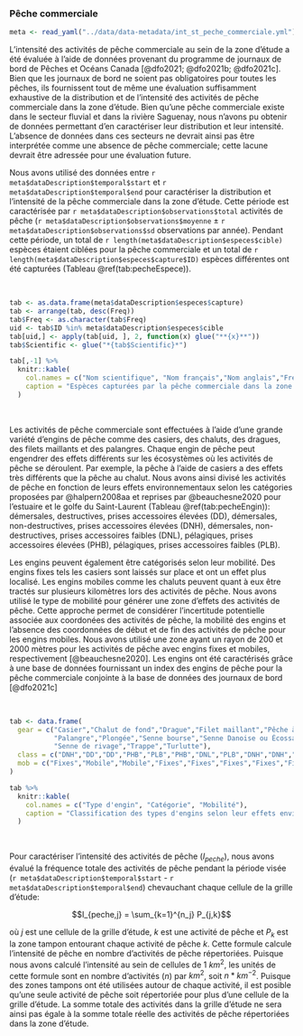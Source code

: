 ### Pêche commerciale {#pecheportrait}

```r
meta <- read_yaml("../data/data-metadata/int_st_peche_commerciale.yml")
```

L'intensité des activités de pêche commerciale au sein de la zone d'étude a été
évaluée à l'aide de données provenant du programme de journaux de bord de Pêches
et Océans Canada [@dfo2021; @dfo2021b; @dfo2021c]. Bien que les journaux de bord ne soient pas
obligatoires pour toutes les pêches, ils fournissent tout de même une évaluation
suffisamment exhaustive de la distribution et de l'intensité des activités de pêche
commerciale dans la zone d'étude. Bien qu'une pêche commerciale existe dans le secteur fluvial et dans la rivière Saguenay, nous n'avons pu obtenir de données permettant d'en caractériser leur distribution et leur intensité. L'absence de données dans ces secteurs ne devrait ainsi pas être interprétée comme une absence de pêche commerciale; cette lacune devrait être adressée pour une évaluation future.

Nous avons utilisé des données entre `r meta$dataDescription$temporal$start` et `r meta$dataDescription$temporal$end`
pour caractériser la distribution et l'intensité de la pêche commerciale dans la
zone d'étude. Cette période est caractérisée par `r meta$dataDescription$observations$total`
activités de pêche (`r meta$dataDescription$observations$moyenne` $\pm$ `r meta$dataDescription$observations$sd` observations
par année). Pendant cette période, un total de `r length(meta$dataDescription$especes$cible)`
espèces étaient ciblées pour la pêche commerciale et un total de
`r length(meta$dataDescription$especes$capture$ID)` espèces différentes ont été capturées
(Tableau \@ref(tab:pecheEspece)).

<br/>

```r
tab <- as.data.frame(meta$dataDescription$especes$capture)
tab <- arrange(tab, desc(Freq))
tab$Freq <- as.character(tab$Freq)
uid <- tab$ID %in% meta$dataDescription$especes$cible
tab[uid,] <- apply(tab[uid, ], 2, function(x) glue("**{x}**"))
tab$Scientific <- glue("*{tab$Scientific}*")

tab[,-1] %>%
  knitr::kable(
    col.names = c("Nom scientifique", "Nom français","Nom anglais","Fréquence"),
    caption = "Espèces capturées par la pêche commerciale dans la zone d'étude [@dfo2021]. Les espèces identifiées en gras sont les espèces ciblées par les activités de pêche. Les identifiants uniques proviennent d'une base de données fournissant un index des espèces pour la pêche commerciale conjointe à la base de données des journaux de bord [@dfo2021c]"
  )
```

<br/>


Les activités de pêche commerciale sont effectuées à l'aide d'une grande variété
d'engins de pêche comme des casiers, des chaluts, des dragues, des filets maillants
et des palangres. Chaque engin de pêche peut engendrer des effets différents sur les
écosystèmes où les activités de pêche se déroulent. Par exemple, la pêche à l'aide
de casiers a des effets très différents que la pêche au chalut. Nous avons ainsi
divisé les activités de pêche en fonction de leurs effets environnementaux selon
les catégories proposées par @halpern2008aa et reprises par @beauchesne2020 pour
l'estuaire et le golfe du Saint-Laurent (Tableau \@ref(tab:pecheEngin)):
démersales, destructives, prises accessoires élevées (DD),
démersales, non-destructives, prises accessoires élevées (DNH),
démersales, non-destructives, prises accessoires faibles (DNL),
pélagiques, prises accessoires élevées (PHB),
pélagiques, prises accessoires faibles (PLB).

Les engins peuvent également être catégorisés selon leur mobilité.
Des engins fixes tels les casiers sont laissés sur place et
ont un effet plus localisé. Les engins mobiles comme les chaluts peuvent quant
à eux être tractés sur plusieurs kilomètres lors des activités de pêche.
Nous avons utilisé le type de mobilité pour générer une zone d'effets des activités
de pêche. Cette approche permet de considérer l'incertitude potentielle associée
aux coordonées des activités de pêche, la mobilité des engins et l'absence des
coordonnées de début et de fin des activités de pêche pour les engins mobiles.
Nous avons utilisé une zone ayant un rayon de 200 et 2000 mètres pour les
activités de pêche avec engins fixes et mobiles, respectivement [@beauchesne2020].
Les engins ont été caractérisés grâce à une base de données fournissant un
index des engins de pêche pour la pêche commerciale conjointe à la base
de données des journaux de bord [@dfo2021c]

<br/>

```r
tab <- data.frame(
  gear = c("Casier","Chalut de fond","Drague","Filet maillant","Pêche à la ligne",
           "Palangre","Plongée","Senne bourse","Senne Danoise ou Écossaise",
           "Senne de rivage","Trappe","Turlutte"),
  class = c("DNH","DD","DD","PHB","PLB","PHB","DNL","PLB","DNH","DNH","DNH","PLB"),
  mob = c("Fixes","Mobile","Mobile","Fixes","Fixes","Fixes","Fixes","Fixes","Fixes","Fixes","Fixes","Fixes")
)

tab %>%
  knitr::kable(
    col.names = c("Type d'engin", "Catégorie", "Mobilité"),
    caption = "Classification des types d'engins selon leur effets environnementaux et leur mobilité. DD: démersales, destructives, prises accessoires élevées; DNH: démersales, non-destructives, prises accessoires élevées; DNL: démersales, non-destructives, prises accessoires faibles; PHB: pélagiques, prises accessoires élevées; PLB: pélagiques, prises accessoires faibles. Adapté de [@beauchesne2020]"
  )
```

<br/>

Pour caractériser l'intensité des activités de pêche ($I_{peche}$), nous avons évalué la fréquence totale des activités de pêche pendant la période visée (`r meta$dataDescription$temporal$start` - `r meta$dataDescription$temporal$end`) chevauchant chaque cellule de la grille d'étude: 

$$I_{peche,j} = \sum_{k=1}^{n_j} P_{j,k}$$

où $j$ est une cellule de la grille d'étude, $k$ est une activité de pêche et $P_k$ est la zone tampon entourant chaque activité de pêche $k$. Cette formule calcule l'intensité de pêche en nombre d'activités de pêche répertoriées. Puisque nous avons calculé l'intensité au sein de cellules de 1 $km^2$, les unités de cette formule sont en nombre d'activités ($n$) par $km^2$, soit $n * km^{-2}$. Puisque des zones tampons ont été utilisées autour de chaque activité, il est posible qu'une seule activité de pêche soit répertoriée pour plus d'une cellule de la grille d'étude. La somme totale des activités dans la grille d'étude ne sera ainsi pas égale à la somme totale réelle des activités de pêche répertoriées dans la zone d'étude. 


<br>
